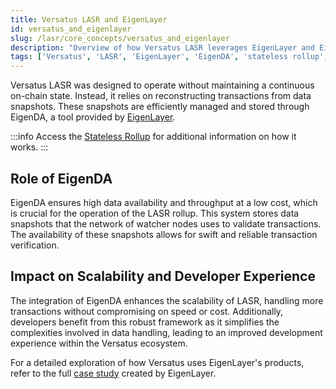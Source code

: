```yaml
---
title: Versatus LASR and EigenLayer
id: versatus_and_eigenlayer
slug: /lasr/core_concepts/versatus_and_eigenlayer
description: "Overview of how Versatus LASR leverages EigenLayer and EigenDA for data availability and transaction verification, enhancing scalability and developer experience."
tags: ['Versatus', 'LASR', 'EigenLayer', 'EigenDA', 'stateless rollup', 'scalability', 'blockchain']
---
```


Versatus LASR was designed to operate without maintaining a continuous on-chain state. Instead, it relies on reconstructing transactions from data snapshots. These snapshots are efficiently managed and stored through EigenDA, a tool provided by [EigenLayer](https://www.eigenlayer.xyz/).

:::info
  Access the [Stateless Rollup](/lasr/core_concepts/stateless_rollup) for additional information on how it works.
:::

## Role of EigenDA

EigenDA ensures high data availability and throughput at a low cost, which is crucial for the operation of the LASR rollup. This system stores data snapshots that the network of watcher nodes uses to validate transactions. The availability of these snapshots allows for swift and reliable transaction verification.

## Impact on Scalability and Developer Experience

The integration of EigenDA enhances the scalability of LASR, handling more transactions without compromising on speed or cost. Additionally, developers benefit from this robust framework as it simplifies the complexities involved in data handling, leading to an improved development experience within the Versatus ecosystem.

For a detailed exploration of how Versatus uses EigenLayer's products, refer to the full [case study](https://www.blog.eigenlayer.xyz/eigenda-versatus/) created by EigenLayer.
